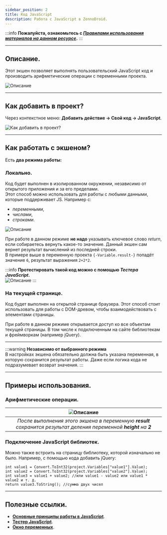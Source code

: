 ```yaml
---
sidebar_position: 2
title: Код JavaScript
description: Работа с JavaScript в ZennoDroid.
---  
```

:::info **Пожалуйста, ознакомьтесь с [*Правилами использования материалов на данном ресурсе*](../../Disclaimer).**
:::  
_______________________________________________   
## Описание.  
Этот экшен позволяет выполнять пользовательский JavaScript код и производить арифметические операции с переменными проекта.  

![Описание](./assets/JS/JS_pic1.png)  

_______________________________________________ 
## Как добавить в проект?  
Через контекстное меню: **Добавить действие → Свой код → JavaScript**.  

![Как добавить в проект?](./assets/JS/JS_pic2.png)  
_______________________________________________
## Как работать с экшеном?  
Есть **два режима работы:**  

### Локально.  
Код будет выполнен в изолированном окружении, независимо от открытого приложения и за его пределами.   
Этот способ можно использовать для работы с любыми данными, которые поддерживает JS. Например с:  
- *переменными*,  
- *числами*,  
- *строками*.  

![Описание](./assets/JS/JS_pic3.png) 

При работе в данном режиме **не надо** указывать ключевое слово *return*, если собираетесь вернуть какое-то значение. Данный экшен сам вернет результат вычислений из последней строки.  
В примере выше в переменную проекта `{-Variable.result-}` попадёт значение `6`, результат выражения `2+2*2`.  

:::info **Протестировать такой код можно с помощью *Тестера JavaScript*.**  
![Описание](./assets/JS/JS_pic4.png)
:::

### На текущей странице.  
Код будет выполнен на открытой странице браузера. Этот способ стоит использовать для работы с DOM-древом, чтобы взаимодействовать с элементами страницы.  

При работе в данном режиме открывается доступ ко все объектам текущей страницы. В том числе к подключенным на сайте библиотекам и фреймворкам (например jQuery).  

_______________________________________________  
:::warning **Независимо от выбранного режима**  
В настройках экшена обязательно должна быть указана переменная, в которую сохранится результат работы. Даже если логика кода не подразумевает возврат значения. 
:::  
_______________________________________________  

## Примеры использования.  
### Арифметические операции.  
| ![Описание](./assets/JS/JS_pic5.png)  |
|:--:|
| *После выполнения этого экшена в переменную **result** сохранится результат деления переменной **height** на **2*** |  

### Подключение JavaScript библиотек.  
Можно также встроить на страницу библиотеку, которой изначально не было. Например, с помощью кода добавить jQuery:  

```JS  
int value1 = Convert.ToInt32(project.Variables["value1"].Value);
int value2 = Convert.ToInt32(project.Variables["value2"].Value);
int value3 = value1 + value2; //или value1 - value2 или value1 * value2 и т. д.
return value3.ToString(); //сумма двух чисел  
```  
_______________________________________________
## Полезные ссылки.  
- [**Основные принципы работы в JavaScript**](https://medium.com/@stasonmars/%D0%BE%D1%81%D0%BD%D0%BE%D0%B2%D1%8B-%D0%BE%D1%81%D0%BD%D0%BE%D0%B2-%D0%B2-javascript-%D0%B4%D0%BB%D1%8F-%D1%82%D0%BE%D0%B3%D0%BE-%D1%87%D1%82%D0%BE%D0%B1%D1%8B-%D0%B8%D0%B4%D1%82%D0%B8-%D0%B4%D0%B0%D0%BB%D1%8C%D1%88%D0%B5-a5beae5dc9e4).
- [**Тестер JavaScript**](../../Tools/Java_Tester).  
- [**Окно переменных**](../../pm/Interface/Variables). 